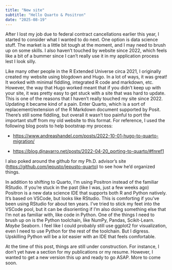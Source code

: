 ```yaml
---
title: "New site"
subtitle: "Hello Quarto & Positron"
date: "2025-08-19"
---
```


After I lost my job due to federal contract cancellations earlier this year, I started to consider what I wanted to do next. One option is data science stuff. The market is a little bit tough at the moment, and I may need to brush up on some skills. I also haven't touched by website since 2022, which feels like a bit of a bummer since I can't really use it in my application process lest I look silly.

Like many other people in the R Extended Universe circa 2021, I originally created my website using blogdown and Hugo. In a lot of ways, it was great! It worked with minimal fiddling, integrated R code and markdown, etc. However, the way that Hugo worked meant that if you didn't keep up with your site, it was pretty easy to get stuck with a site that was hard to update. This is one of the reasons that I haven't really touched my site since 2022. Updating it became kind of a pain. Enter Quarto, which is a sort of replacement/extension of the R Markdown document supported by Posit. There's still some fiddling, but overall it wasn't too painful to port the important stuff from my old website to this format. For reference, I used the following blog posts to help bootstrap my process:

-   <https://www.andreashandel.com/posts/2022-10-01-hugo-to-quarto-migration/>

-   <https://blog.djnavarro.net/posts/2022-04-20_porting-to-quarto/#fnref1>

I also poked around the github for my Ph.D. advisor's site (<https://github.com/jepusto/jepusto-quarto>) to see how he'd organized things.

In addition to shifting to Quarto, I'm using Positron instead of the familiar RStudio. If you're stuck in the past (like I was, just a few weeks ago) Positron is a new data science IDE that supports both R and Python natively. It's based on VSCode, but looks like RStudio. This is comforting if you've been using RStudio for about ten years. I've tried to stick my feet into the VSCode pool, but it can be disorienting if I'm also doing something else that I'm not as familiar with, like code in Python. One of the things I need to brush up on is the Python toolchain, like NumPy, Pandas, Scikit-Learn. *Maybe* Seaborn. I feel like I could probably still use ggplot2 for visualization, even I need to use Python for the rest of the toolchain. But I digress. Upskilling Python will be a *lot* easier with an IDE that feels comfortable.

At the time of this post, things are still under construction. For instance, I don't yet have a section for my publications or my resume. However, I wanted to get a new version this up and ready to go ASAP. More to come soon.